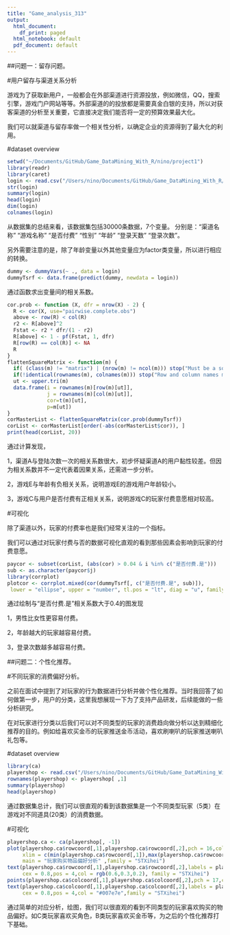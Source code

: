 ```yaml
---
title: "Game_analysis_313"
output:
  html_document:
    df_print: paged
  html_notebook: default
  pdf_document: default
---
```

##问题一：留存问题。

#用户留存与渠道关系分析

游戏为了获取新用户，一般都会在外部渠道进行资源投放，例如微信，QQ，搜索引擎，游戏门户网站等等。外部渠道的的投放都是需要真金白银的支持，所以对获客渠道的分析至关重要，它直接决定我们能否将一定的预算效果最大化。

我们可以就渠道与留存率做一个相关性分析，以确定企业的资源得到了最大化的利用。

#dataset overview
```r
setwd("~/Documents/GitHub/Game_DataMining_With_R/nino/project1")
library(readr)
library(caret)
login <- read.csv("/Users/nino/Documents/GitHub/Game_DataMining_With_R/nino/project1/logindata.csv", fileEncoding = "GBK")
str(login)
summary(login)
head(login)
dim(login)
colnames(login)
```

从数据集的总结来看，该数据集包括30000条数据，7个变量。
分别是："渠道名称" "游戏名称" "是否付费" "性别" "年龄" "登录天数" "登录次数"。

另外需要注意的是，除了年龄变量以外其他变量应为factor类变量，所以进行相应的转换。
```r
dummy <- dummyVars(~ ., data = login)
dummyTsrf <- data.frame(predict(dummy, newdata = login))
```

通过函数求出变量间的相关系数。
```r
cor.prob <- function (X, dfr = nrow(X) - 2) {
  R <- cor(X, use="pairwise.complete.obs")
  above <- row(R) < col(R)
  r2 <- R[above]^2
  Fstat <- r2 * dfr/(1 - r2)
  R[above] <- 1 - pf(Fstat, 1, dfr)
  R[row(R) == col(R)] <- NA
  R
}
flattenSquareMatrix <- function(m) {
  if( (class(m) != "matrix") | (nrow(m) != ncol(m))) stop("Must be a square matrix.") 
  if(!identical(rownames(m), colnames(m))) stop("Row and column names must be equal.")
  ut <- upper.tri(m)
  data.frame(i = rownames(m)[row(m)[ut]],
             j = rownames(m)[col(m)[ut]],
             cor=t(m)[ut],
             p=m[ut])
}
corMasterList <- flattenSquareMatrix(cor.prob(dummyTsrf))
corList <- corMasterList[order(-abs(corMasterList$cor)), ]
print(head(corList, 20))
```

通过计算发现，

1，渠道A与登陆次数一次的相关系数很大，初步怀疑渠道A的用户黏性较差。但因为相关系数并不一定代表着因果关系，还需进一步分析。

2，游戏E与年龄有负相关关系，说明游戏E的游戏用户年龄较小。

3，游戏C与用户是否付费有正相关关系，说明游戏C的玩家付费意愿相对较高。

#可视化

除了渠道以外，玩家的付费率也是我们经常关注的一个指标。

我们可以通过对玩家付费与否的数据可视化直观的看到那些因素会影响到玩家的付费意愿。

```r
paycor <- subset(corList, (abs(cor) > 0.04 & i %in% c("是否付费.是")))
sub <- as.character(paycor$j)
library(corrplot)
plotcor <- corrplot.mixed(cor(dummyTsrf[, c("是否付费.是", sub)]), 
 lower = "ellipse", upper = "number", tl.pos = "lt", diag = "u", family='STXihei')
```

通过绘制与“是否付费.是”相关系数大于0.4的图发现

1，男性比女性更容易付费。

2，年龄越大的玩家越容易付费。

3，登录次数越多越容易付费。

##问题二：个性化推荐。

#不同玩家的消费偏好分析。

之前在面试中提到了对玩家的行为数据进行分析并做个性化推荐。当时我回答了如何做第一步，用户的分类，这里我想展现一下为了支持产品研发，后续能做的一些分析研究。

在对玩家进行分类以后我们可以对不同类型的玩家的消费趋向做分析以达到精细化推荐的目的。例如给喜欢买金币的玩家推送金币活动，喜欢刷喇叭的玩家推送喇叭礼包等。

#dataset overview

```r
library(ca)
playershop <- read.csv("/Users/nino/Documents/GitHub/Game_DataMining_With_R/nino/project1/玩家喜好分析数据.csv", T)
rownames(playershop) <- playershop[ ,1]
summary(playershop)
head(playershop)
```

通过数据集总计，我们可以很直观的看到该数据集是一个不同类型玩家（5类）在游戏对不同道具(20类）的消费数据。

#可视化
```r
playershop.ca <- ca(playershop[, -1])
plot(playershop.ca$rowcoord[,1],playershop.ca$rowcoord[,2],pch = 16,col = rgb(0.6,0.3,0.2),
     xlim = c(min(playershop.ca$rowcoord[,1]),max(playershop.ca$rowcoord[,1])+0.3),
     main = "玩家购买物品偏好分析" ,family = "STXihei")
text(playershop.ca$rowcoord[,1],playershop.ca$rowcoord[,2],labels = playershop.ca$rownames,
     cex = 0.8,pos = 4,col = rgb(0.6,0.3,0.2), family = "STXihei")
points(playershop.ca$colcoord[,1],playershop.ca$colcoord[,2],pch = 17,col = "#007e7e", family = "STXihei")
text(playershop.ca$colcoord[,1],playershop.ca$colcoord[,2],labels = playershop.ca$colnames,
     cex = 0.8,pos = 4,col = "#007e7e",family = "STXihei")
```

通过简单的对应分析，绘图，我们可以很直观的看到不同类型的玩家喜欢购买的物品偏好。如C类玩家喜欢买角色，B类玩家喜欢买金币等，为之后的个性化推荐打下基础。
